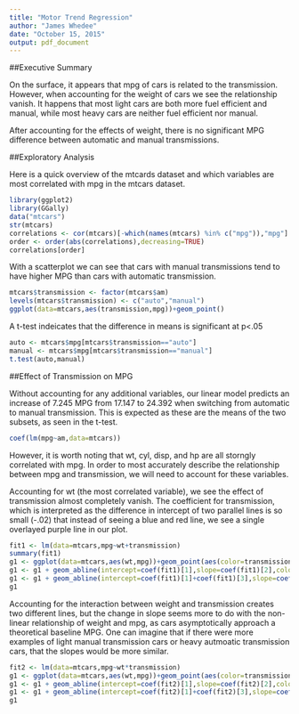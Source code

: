 ```yaml
---
title: "Motor Trend Regression"
author: "James Whedee"
date: "October 15, 2015"
output: pdf_document
---
```


##Executive Summary

On the surface, it appears that mpg of cars is related to the transmission. However, when accounting for the weight of cars we see the relationship vanish. It happens that most light cars are both more fuel efficient and manual, while most heavy cars are neither fuel efficient nor manual.

After accounting for the effects of weight, there is no significant MPG difference between automatic and manual transmissions.

##Exploratory Analysis

Here is a quick overview of the mtcards dataset and which variables are most correlated with mpg in the mtcars dataset.

```r
library(ggplot2)
library(GGally)
data("mtcars")
str(mtcars)
correlations <- cor(mtcars)[-which(names(mtcars) %in% c("mpg")),"mpg"]
order <- order(abs(correlations),decreasing=TRUE)
correlations[order]
```

With a scatterplot we can see that cars with manual transmissions tend to have higher MPG than cars with automatic transmission.

```r
mtcars$transmission <- factor(mtcars$am)
levels(mtcars$transmission) <- c("auto","manual")
ggplot(data=mtcars,aes(transmission,mpg))+geom_point()
```

A t-test indeicates that the difference in means is significant at p<.05

```r
auto <- mtcars$mpg[mtcars$transmission=="auto"]
manual <- mtcars$mpg[mtcars$transmission=="manual"]
t.test(auto,manual)
```

##Effect of Transmission on MPG

Without accounting for any additional variables, our linear model predicts an increase of 7.245 MPG from 17.147 to 24.392 when switching from automatic to manual transmission. This is expected as these are the means of the two subsets, as seen in the t-test.

```r
coef(lm(mpg~am,data=mtcars))
```

However, it is worth noting that wt, cyl, disp, and hp are all storngly correlated with mpg. In order to most accurately describe the relationship between mpg and transmission, we will need to account for these variables.

Accounting for wt (the most correlated variable), we see the effect of transmission almost completely vanish. The coefficient for transmission, which is interpreted as the difference in intercept of two parallel lines is so small (-.02) that instead of seeing a blue and red line, we see a single overlayed purple line in our plot.
 
```r
fit1 <- lm(data=mtcars,mpg~wt+transmission)
summary(fit1)
g1 <- ggplot(data=mtcars,aes(wt,mpg))+geom_point(aes(color=transmission))
g1 <- g1 + geom_abline(intercept=coef(fit1)[1],slope=coef(fit1)[2],color="red",alpha=.2,size=2)
g1 <- g1 + geom_abline(intercept=coef(fit1)[1]+coef(fit1)[3],slope=coef(fit1)[2],color="blue",alpha=.2,size=2)
g1
```

Accounting for the interaction between weight and transmission creates two different lines, but the change in slope seems more to do with the non-linear relationship of weight and mpg, as cars asymptotically approach a theoretical baseline MPG. One can imagine that if there were more examples of light manual transmission cars or heavy autmoatic transmission cars, that the slopes would be more similar.

```r
fit2 <- lm(data=mtcars,mpg~wt*transmission)
g1 <- ggplot(data=mtcars,aes(wt,mpg))+geom_point(aes(color=transmission))
g1 <- g1 + geom_abline(intercept=coef(fit2)[1],slope=coef(fit2)[2],color="red")
g1 <- g1 + geom_abline(intercept=coef(fit2)[1]+coef(fit2)[3],slope=coef(fit2)[2]+coef(fit2)[4],color="blue")
g1
```
